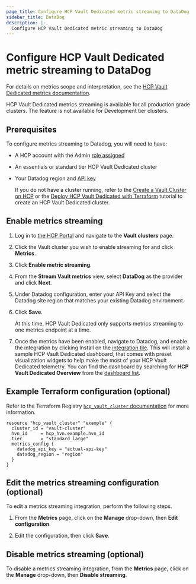 ```yaml
---
page_title: Configure HCP Vault Dedicated metric streaming to DataDog
sidebar_title: DataDog
description: |-
  Configure HCP Vault Dedicated metric streaming to DataDog
---
```


# Configure HCP Vault Dedicated metric streaming to DataDog

For details on metrics scope and interpretation, see the [HCP Vault Dedicated metrics
documentation](/hcp/docs/vault/logs-metrics).

<Note title="Availability">

HCP Vault Dedicated metrics streaming is available for all
production grade clusters. The feature is not available for Development tier
clusters.

</Note>

## Prerequisites

To configure metrics streaming to Datadog, you will need to have:

- A HCP account with the Admin [role assigned](/hcp/docs/hcp/iam/access-management)
- An essentials or standard tier HCP Vault Dedicated cluster
- Your Datadog region and [API key](https://docs.datadoghq.com/account_management/api-app-keys/)

   <Note>

   If you do not have a cluster running, refer to the [Create a Vault Cluster on
   HCP](/vault/tutorials/get-started-hcp-vault-dedicated/get-started-vault) or  the [Deploy HCP Vault Dedicated with
   Terraform](/vault/tutorials/cloud-ops/terraform-hcp-provider-vault) tutorial to create an HCP Vault Dedicated
   cluster.

   </Note>

## Enable metrics streaming

1. Log in to [the HCP Portal](https://portal.cloud.hashicorp.com/) and navigate to the **Vault clusters** page.

1. Click the Vault cluster you wish to enable streaming for and click **Metrics**.

1. Click **Enable metric streaming**.

1. From the **Stream Vault metrics** view, select **DataDog** as the provider and click **Next**.

1. Under Datadog configuration, enter your API Key and select the Datadog site
   region that matches your existing Datadog environment.

1. Click **Save**.

   <Note>

   At this time, HCP Vault Dedicated only supports metrics streaming to one
   metrics endpoint at a time.

   </Note>

1. Once the metrics have been enabled, navigate to Datadog, and enable the
integration by clicking Install on the [integration
tile](https://app.datadoghq.com/account/settings#integrations/hcp-vault). This
will install a sample HCP Vault Dedicated dashboard, that comes with preset visualization
widgets to help make the most of your HCP Vault Dedicated telemetry. You can find the
dashboard by searching for **HCP Vault Dedicated Overview** from the [dashboard
list](https://app.datadoghq.com/dashboard/lists).

## Example Terraform configuration (optional)

Refer to the Terraform Registry [`hcp_vault_cluster` documentation](https://registry.terraform.io/providers/hashicorp/hcp/latest/docs/resources/vault_cluster#nested-schema-for-audit_log_config)
for more information.

```hcl
resource "hcp_vault_cluster" "example" {
  cluster_id = "vault-cluster"
  hvn_id     = hcp_hvn.example.hvn_id
  tier       = "standard_large"
  metrics_config {
    datadog_api_key = "actual-api-key"
    datadog_region = "region"
  }
}
```

## Edit the metrics streaming configuration (optional)

To edit a metrics streaming integration, perform the following steps.

1. From the **Metrics** page, click on the **Manage** drop-down, then **Edit
   configuration**.

1. Edit the configuration, then click **Save**.

## Disable metrics streaming (optional)

To disable a metrics streaming integration, from the **Metrics** page, click on
the **Manage** drop-down, then **Disable streaming**.